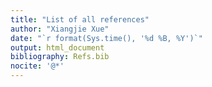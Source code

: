 ```yaml
---
title: "List of all references"
author: "Xiangjie Xue"
date: "`r format(Sys.time(), '%d %B, %Y')`"
output: html_document
bibliography: Refs.bib
nocite: '@*'
---
```

